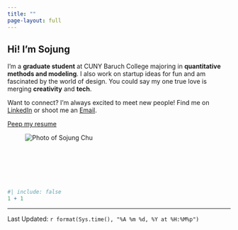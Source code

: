 ```yaml
---
title: ""
page-layout: full
---
```


::: {.container-xxl .hero .narrow-hero .py-5}
::: {.quarto-layout-row}

::: {.quarto-layout-cell .text-col}
<h2 class="display-xl lh-tight">Hi! I'm Sojung</h2>

::: {.kicker .spaced-paragraph}
I’m a **graduate student** at CUNY Baruch College majoring in **quantitative methods and modeling**. I also work on startup ideas for fun and am fascinated by the world of design. You could say my one true love is merging **creativity** and **tech**.\

Want to connect? I'm always excited to meet new people! Find me on [LinkedIn](www.linkedin.com/in/sojungpchu) or shoot me an [Email](mailto:sojungpchu@gmail.com).


<a class="btn btn-primary mt-4" href="resume/Resume-Fa-25.pdf" target="_blank">Peep my resume</a>
:::
:::

::: {.quarto-layout-cell .portrait-col}
<figure class="portrait mb-0 mt-4 mt-lg-5">
<img src="images/headshot.jpg" alt="Photo of Sojung Chu" class="img-fluid rounded-circle">
</figure>
:::

:::
:::

&nbsp;

&nbsp;

&nbsp;


```r
#| include: false
1 + 1
```

------------------------------------------------------------------------
<footer class="site-footer">
Last Updated: `r format(Sys.time(), "%A %m %d, %Y at %H:%M%p")`
</footer>
